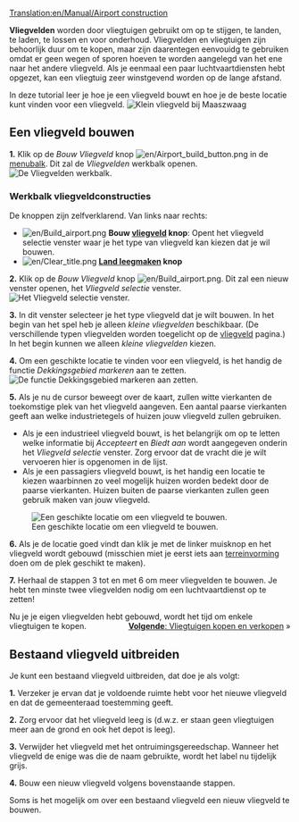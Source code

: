 [[Translation:en/Manual/Airport construction]]
{{nl/Tutorial}}{{nl/Inhoudsopgave}}

'''Vliegvelden''' worden door vliegtuigen gebruikt om op te stijgen, te landen, te laden, te lossen en voor onderhoud. Vliegvelden en vliegtuigen zijn behoorlijk duur om te kopen, maar zijn daarentegen eenvouidg te gebruiken omdat er geen wegen of sporen hoeven te worden aangelegd van het ene naar het andere vliegveld. Als je eenmaal een paar luchtvaartdiensten hebt opgezet, kan een vliegtuig zeer winstgevend worden op de lange afstand.

In deze tutorial leer je hoe je een vliegveld bouwt en hoe je de beste locatie kunt vinden voor een vliegveld.
[[File:nl/Vliegveld 1.png|frame|none|Klein vliegveld bij Maaszwaag]]

==Een vliegveld bouwen==
'''1.''' Klik op de ''Bouw Vliegveld'' knop [[File:en/Airport build button.png]] in de [[nl/Manual/Spelinterface#de-menubalk|menubalk]]. Dit zal de ''Vliegvelden'' werkbalk openen.
[[File:nl/Vliegveldwerkbalk.png|frame|none|De ''Vliegvelden'' werkbalk.]]
===Werkbalk vliegveldconstructies===
De knoppen zijn zelfverklarend. Van links naar rechts:

* [[File:en/Build airport.png]] '''Bouw [[nl/Manual/Vliegveld|vliegveld]] knop''': Opent het vliegveld selectie venster waar je het type van vliegveld kan kiezen dat je wil bouwen.
* [[File:en/Clear title.png]] '''[[nl/Manual/Terreinvorming|Land leegmaken]] knop'''



'''2.''' Klik op de ''Bouw Vliegveld'' knop [[File:en/Build airport.png]]. Dit zal een nieuw venster openen, het ''Vliegveld selectie'' venster.
[[File:nl/Vliegveld 2.png|frame|none|Het ''Vliegveld selectie'' venster.]]

'''3.''' In dit venster selecteer je het type vliegveld dat je wilt bouwen. In het begin van het spel heb je alleen ''kleine vliegvelden'' beschikbaar. (De verschillende typen vliegvelden worden toegelicht op de [[nl/Manual/Vliegveld|vliegveld]] pagina.) In het begin kunnen we alleen ''kleine vliegvelden'' kiezen.

'''4.''' Om een geschikte locatie te vinden voor een vliegveld, is het handig de functie ''Dekkingsgebied markeren'' aan te zetten.
[[File:nl/Vliegveld 3.png|frame|none|De functie ''Dekkingsgebied markeren'' aan zetten.]]

'''5.''' Als je nu de cursor beweegt over de kaart, zullen witte vierkanten de toekomstige plek van het vliegveld aangeven. Een aantal paarse vierkanten geeft aan welke industrietegels of huizen jouw vliegveld zullen gebruiken. 
* Als je een industrieel vliegveld bouwt, is het belangrijk om op te letten welke informatie bij ''Accepteert'' en ''Biedt aan'' wordt aangegeven onderin het ''Vliegveld selectie'' venster. Zorg ervoor dat de vracht die je wilt vervoeren hier is opgenomen in de lijst.
* Als je een passagiers vliegveld bouwt, is het handig een locatie te kiezen waarbinnen zo veel mogelijk huizen worden bedekt door de paarse vierkanten. Huizen buiten de paarse vierkanten zullen geen gebruik maken van jouw vliegveld.
[[File:en/Vliegveld 4.png|frame|none|Een geschikte locatie om een vliegveld te bouwen.]]

'''6.''' Als je de locatie goed vindt dan klik je met de linker muisknop en het vliegveld wordt gebouwd (misschien miet je eerst iets aan [[nl/Manual/Terreinvorming|terreinvorming]] doen om de plek geschikt te maken).

'''7.''' Herhaal de stappen 3 tot en met 6 om meer vliegvelden te bouwen. Je hebt ten minste twee vliegvelden nodig om een luchtvaartdienst op te zetten!


Nu je je eigen vliegvelden hebt gebouwd, wordt het tijd om enkele vliegtuigen te kopen.
<span style="float: right">[[nl/Manual/Vliegtuigen kopen en verkopen|'''Volgende''': Vliegtuigen kopen en verkopen]] &raquo;</span>

==Bestaand vliegveld uitbreiden==
Je kunt een bestaand vliegveld uitbreiden, dat doe je als volgt:

'''1.''' Verzeker je ervan dat je voldoende ruimte hebt voor het nieuwe vliegveld en dat de gemeenteraad toestemming geeft.

'''2.''' Zorg ervoor dat het vliegveld leeg is (d.w.z. er staan geen vliegtuigen meer aan de grond en ook het depot is leeg).

'''3.''' Verwijder het vliegveld met het ontruimingsgereedschap. Wanneer het vliegveld de enige was die de naam gebruikte, wordt het label nu tijdelijk grijs.

'''4.''' Bouw een nieuw vliegveld volgens bovenstaande stappen.

Soms is het mogelijk om over een bestaand vliegveld een nieuw vliegveld te bouwen.